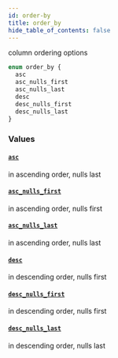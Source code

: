 ```yaml
---
id: order-by
title: order_by
hide_table_of_contents: false
---
```


column ordering options

```graphql
enum order_by {
  asc
  asc_nulls_first
  asc_nulls_last
  desc
  desc_nulls_first
  desc_nulls_last
}
```

### Values

#### [`asc`](#)

in ascending order, nulls last

#### [`asc_nulls_first`](#)

in ascending order, nulls first

#### [`asc_nulls_last`](#)

in ascending order, nulls last

#### [`desc`](#)

in descending order, nulls first

#### [`desc_nulls_first`](#)

in descending order, nulls first

#### [`desc_nulls_last`](#)

in descending order, nulls last
